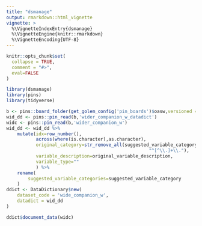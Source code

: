 ```yaml
---
title: "dsmanage"
output: rmarkdown::html_vignette
vignette: >
  %\VignetteIndexEntry{dsmanage}
  %\VignetteEngine{knitr::rmarkdown}
  %\VignetteEncoding{UTF-8}
---
```


```r
knitr::opts_chunk$set(
  collapse = TRUE,
  comment = "#>",
  eval=FALSE
)
```

```r
library(dsmanage)
library(pins)
library(tidyverse)
```

```r

b <- pins::board_folder(get_golem_config('pin_boards')$oasw,versioned = TRUE)
wid_dd <- pins::pin_read(b,'wider_companion_w_datadict')
widc <- pins::pin_read(b,'wider_companion_w')
wid_dd <- wid_dd %>% 
    mutate(idx=row_number(),
           across(where(is.character),as.character),
           original_category=str_remove_all(suggested_variable_category,
                                                     "^[^\\.]+\\."),
           variable_description=original_variable_description,
           variable_type=""
           ) %>% 
    rename(
        suggested_variable_categories=suggested_variable_category
    ) 
ddict <- DataDictionary$new(
    dataset_code = 'wide_companion_w',
    datadict = wid_dd
)

ddict$document_data(widc)
```

